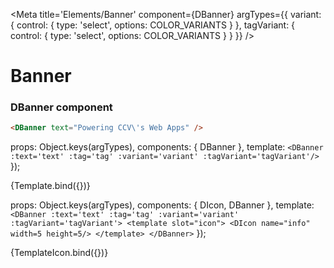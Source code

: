 
<Meta 
    title='Elements/Banner' 
    component={DBanner} 
    argTypes={{
        variant: { control: { type: 'select', options: COLOR_VARIANTS } },
        tagVariant: { control: { type: 'select', options: COLOR_VARIANTS } }
    }}
/>

# Banner

<ArgsTable story='Banner' />

### DBanner component
```html
<DBanner text="Powering CCV\'s Web Apps" />
```

  props: Object.keys(argTypes),
  components: { DBanner },
  template: `<DBanner :text='text' :tag='tag' :variant='variant' :tagVariant='tagVariant'/>`
});

<Canvas >
    <Story name='Banner' args={{variant: 'primary', tag: 'Disco Design System', text: 'Powering CCV\'s Web Apps', tagVariant: 'danger'}}>
        {Template.bind({})}
    </Story>
</Canvas>

  props: Object.keys(argTypes),
  components: { DIcon, DBanner },
  template: `<DBanner :text='text' :tag='tag' :variant='variant' :tagVariant='tagVariant'>
              <template slot="icon">
                <DIcon name="info" width=5 height=5/>
              </template>
            </DBanner>`
});

<Canvas >
    <Story name='Banner Icon' args={{variant: 'primary', tag: 'Disco Design System', text: 'Powering CCV\'s Web Apps', tagVariant: 'danger'}}>
        {TemplateIcon.bind({})}
    </Story>
</Canvas>